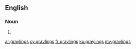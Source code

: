 ==English==

===Noun===
{{head|en|plural}}

# {{plural of|grayling|lang=en}}

[[ar:graylings]]
[[cy:graylings]]
[[fr:graylings]]
[[ku:graylings]]
[[my:graylings]]